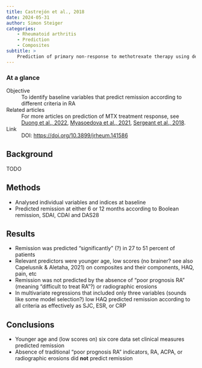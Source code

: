 ```yaml
---
title: Castrejón et al., 2018
date: 2024-05-31
author: Simon Steiger
categories:
    - Rheumatoid arthritis
    - Prediction
    - Composites
subtitle: >
    Prediction of primary non-response to methotrexate therapy using demographic, clinical and psychosocial variables: results from the UK Rheumatoid Arthritis Medication Study (RAMS)
---
```


::: {.callout-note}

### At a glance

Objective
: To identify baseline variables that predict remission according to different criteria in RA

Related articles
: For more articles on prediction of MTX treatment response, see [Duong et al., 2022](../duong2022/index.qmd), [Myasoedova et al., 2021](../myasoedova2021/index.qmd), [Sergeant et al., 2018](../sergeant2018/index.qmd).

Link
: DOI: [https://doi.org/10.3899/jrheum.141586](https://doi.org/10.3899/jrheum.141586)

:::

## Background

TODO

## Methods

- Analysed individual variables and indices at baseline
- Predicted remission at either 6 or 12 months according to Boolean remission, SDAI, CDAI and DAS28

## Results

- Remission was predicted "significantly" (?) in 27 to 51 percent of patients
- Relevant predictors were younger age, low scores (no brainer? see also Capelusnik & Aletaha, 2021) on composites and their components, HAQ, pain, etc
- Remission was not predicted by the absence of "poor prognosis RA" (meaning "difficult to treat RA"?) or radiographic erosions
- In multivariate regressions that included only three variables (sounds like some model selection?) low HAQ predicted remission according to all criteria as effectively as SJC, ESR, or CRP

## Conclusions

- Younger age and (low scores on) six core data set clinical measures predicted remission
- Absence of traditional "poor prognosis RA" indicators, RA, ACPA, or radiographic erosions did **not** predict remission
